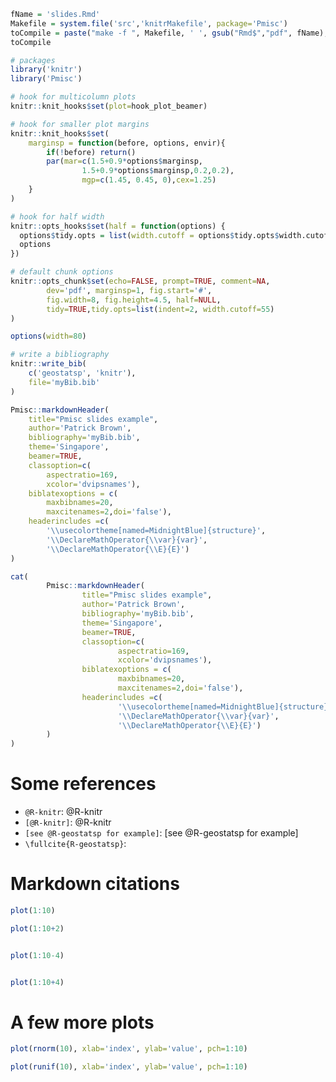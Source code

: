 <!--
%\VignetteEngine{Pmisc::barebones}
%\VignetteIndexEntry{Examples of slides with knitr and beamer}
-->


```r
fName = 'slides.Rmd'
Makefile = system.file('src','knitrMakefile', package='Pmisc')
toCompile = paste("make -f ", Makefile, ' ', gsub("Rmd$","pdf", fName), sep='')
toCompile

# packages
library('knitr')
library('Pmisc')

# hook for multicolumn plots
knitr::knit_hooks$set(plot=hook_plot_beamer) 

# hook for smaller plot margins
knitr::knit_hooks$set(
	marginsp = function(before, options, envir){	
		if(!before) return()
		par(mar=c(1.5+0.9*options$marginsp,
				1.5+0.9*options$marginsp,0.2,0.2),
				mgp=c(1.45, 0.45, 0),cex=1.25)
	}		
)

# hook for half width
knitr::opts_hooks$set(half = function(options) {
  options$tidy.opts = list(width.cutoff = options$tidy.opts$width.cutoff/2)
  options
})

# default chunk options
knitr::opts_chunk$set(echo=FALSE, prompt=TRUE, comment=NA,
		dev='pdf', marginsp=1, fig.start='#',
		fig.width=8, fig.height=4.5, half=NULL,
		tidy=TRUE,tidy.opts=list(indent=2, width.cutoff=55)
)

options(width=80)

# write a bibliography
knitr::write_bib(
	c('geostatsp', 'knitr'),
	file='myBib.bib'
)
```

```r
Pmisc::markdownHeader(
	title="Pmisc slides example", 		
	author='Patrick Brown',
 	bibliography='myBib.bib',
	theme='Singapore',
	beamer=TRUE,
	classoption=c(
  		aspectratio=169,
		xcolor='dvipsnames'),
	biblatexoptions = c(
		maxbibnames=20,
		maxcitenames=2,doi='false'),
	headerincludes =c(
  		'\\usecolortheme[named=MidnightBlue]{structure}',
  		'\\DeclareMathOperator{\\var}{var}',
		'\\DeclareMathOperator{\\E}{E}')
)
```

```r
cat(
		Pmisc::markdownHeader(
				title="Pmisc slides example", 		
				author='Patrick Brown',
				bibliography='myBib.bib',
				theme='Singapore',
				beamer=TRUE,
				classoption=c(
						aspectratio=169,
						xcolor='dvipsnames'),
				biblatexoptions = c(
						maxbibnames=20,
						maxcitenames=2,doi='false'),
				headerincludes =c(
						'\\usecolortheme[named=MidnightBlue]{structure}',
						'\\DeclareMathOperator{\\var}{var}',
						'\\DeclareMathOperator{\\E}{E}')
		)
)
```


# Some references


- `@R-knitr`: @R-knitr
- `[@R-knitr]`: @R-knitr
- `[see @R-geostatsp for example]`: [see @R-geostatsp for example]
- `\fullcite{R-geostatsp}`: \fullcite{R-geostatsp}


# Markdown citations



```r

plot(1:10)

plot(1:10+2)


plot(1:10-4)


plot(1:10+4)

```

# A few more plots


\bcolb{Code}

```r
plot(rnorm(10), xlab='index', ylab='value', pch=1:10)

plot(runif(10), xlab='index', ylab='value', pch=1:10)
```

\newcolb{Output}

```r
```
        
\ecolb



